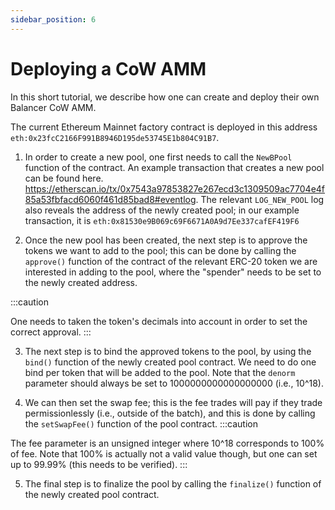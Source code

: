 ```yaml
---
sidebar_position: 6
---
```


# Deploying a CoW AMM

In this short tutorial, we describe how one can create and deploy their own Balancer CoW AMM.

The current Ethereum Mainnet factory contract is deployed in this address `eth:0x23fcC2166F991B8946D195de53745E1b804C91B7`.

1. In order to create a new pool, one first needs to call the `NewBPool` function of the contract. An example transaction that creates a new pool can be found here. https://etherscan.io/tx/0x7543a97853827e267ecd3c1309509ac7704e4f85a53fbfacd6060f461d85bad8#eventlog. The relevant `LOG_NEW_POOL` log also reveals the address of the newly created pool; in our example transaction, it is `eth:0x81530e9B069c69F6671A0A9d7Ee337cafEF419F6`

2. Once the new pool has been created, the next step is to approve the tokens we want to add to the pool; this can be done by calling the `approve()` function of the contract of the relevant ERC-20 token we are interested in adding to the pool, where the "spender" needs to be set to the newly created address.

:::caution

One needs to taken the token's decimals into account in order to set the correct approval.
:::


3. The next step is to bind the approved tokens to the pool, by using the `bind()` function of the newly created pool contract. We need to do one bind per token that will be added to the pool. Note that the `denorm` parameter should always be set to 1000000000000000000 (i.e., 10^18).


4. We can then set the swap fee; this is the fee trades will pay if they trade permissionlessly (i.e., outside of the batch), and this is done by calling the `setSwapFee()` function of the pool contract. 
:::caution

The fee parameter is an unsigned integer where 10^18 corresponds to 100% of fee. Note that 100% is actually not a valid value though, but one can set up to 99.99% (this needs to be verified).
:::


5. The final step is to finalize the pool by calling the `finalize()` function of the newly created pool contract.

